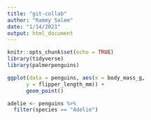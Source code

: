 ```yaml
---
title: "git-collab"
author: "Rammy Salem"
date: "1/14/2021"
output: html_document
---
```


```r
knitr::opts_chunk$set(echo = TRUE)
library(tidyverse)
library(palmerpenguins)
```

```r
ggplot(data = penguins, aes(x = body_mass_g, 
      y = flipper_length_mm)) + 
      geom_point()
```

```r
adelie <- penguins %>% 
  filter(species == "Adelie")
```


